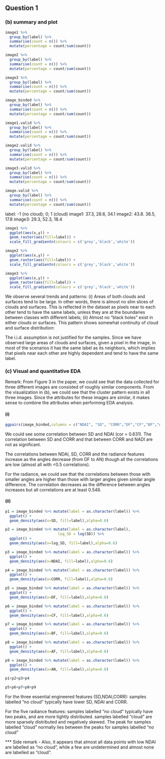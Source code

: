 ## Question 1

### (b) summary and plot
```r
image1 %>%
  group_by(label) %>%
  summarise(count = n()) %>%
  mutate(percentage = count/sum(count))

image2 %>%
  group_by(label) %>%
  summarise(count = n()) %>%
  mutate(percentage = count/sum(count))

image3 %>%
  group_by(label) %>%
  summarise(count = n()) %>%
  mutate(percentage = count/sum(count))

image_binded %>%
  group_by(label) %>%
  summarise(count = n()) %>%
  mutate(percentage = count/sum(count))

image1.valid %>%
  group_by(label) %>%
  summarise(count = n()) %>%
  mutate(percentage = count/sum(count))

image2.valid %>%
  group_by(label) %>%
  summarise(count = n()) %>%
  mutate(percentage = count/sum(count))

image3.valid %>%
  group_by(label) %>%
  summarise(count = n()) %>%
  mutate(percentage = count/sum(count))

image.valid %>%
  group_by(label) %>%
  summarise(count = n()) %>%
  mutate(percentage = count/sum(count))
```

label: -1 (no cloud); 0; 1 (cloud)
image1: 37.3, 28.6, 34.1
image2: 43.8. 38.5, 17.8
image3: 29.3, 52.3, 18.4

```r
image1 %>%
  ggplot(aes(x,y)) +
  geom_raster(aes(fill=label)) +
  scale_fill_gradientn(colours = c('grey','black','white'))

image2 %>%
  ggplot(aes(x,y)) +
  geom_raster(aes(fill=label)) +
  scale_fill_gradientn(colours = c('grey','black','white'))

image3 %>%
  ggplot(aes(x,y)) +
  geom_raster(aes(fill=label)) +
  scale_fill_gradientn(colours = c('grey','black','white'))
```

We observe several trends and patterns: (i) Areas of both clouds and surfaces tend to be large. In other words, there is almost no slim slices of clouds and surfaces. This is reflected in the dataset as pixels near to each other tend to have the same labels, unless they are at the boundaries between classes with different labels; (ii) Almost no "black holes" exist in either clouds or surfaces. This pattern shows somewhat continuity of cloud and surface distribution: 
 
The i.i.d. assumption is not justified for the samples. Since we have observed large areas of clouds and surfaces, given a pixel in the image, in most of the scenarios it has the same label as its neighbors, which implies that pixels near each other are highly dependent and tend to have the same label.

### (c) Visual and quantitative EDA

Remark: From Figure 3 in the paper, we could see that the data collected for three different images are consisted of roughly similar components. From the visualization in (b), we could see that the cluster pattern exists in all three images. Since the attributes for these images are similar, it makes sense to combine the attributes when performing EDA analysis.

#### (i)

```r
ggpairs(image_binded,columns = c("NDAI", "SD", "CORR","DF","CF","BF","AF","AN"))
```

We could see some correlation between SD and NDAI (cor = 0.631). The correlation between SD and CORR and that between CORR and NADI are not as significant.

The correlations between NDAI, SD, CORR and the radiance features increase as the angles decrease (from DF to AN) though all the correlations are low (almost all with <0.5 correlations).

For the radiance, we could see that the correlations between those with smaller angles are higher than those with larger angles given similar angle difference. The correlation decreases as the difference between angles increases but all correlations are at least 0.548.

#### (ii)
```r
p1 = image_binded %>% mutate(label = as.character(label)) %>%
  ggplot() +
  geom_density(aes(x=SD, fill=label),alpha=0.6)

p2 = image_binded %>% mutate(label = as.character(label),
                        log_SD = log(SD)) %>%
  ggplot() +
  geom_density(aes(x=log_SD, fill=label),alpha=0.6)

p3 = image_binded %>% mutate(label = as.character(label)) %>%
  ggplot() +
  geom_density(aes(x=NDAI, fill=label),alpha=0.6)

p4 = image_binded %>% mutate(label = as.character(label)) %>%
  ggplot() +
  geom_density(aes(x=CORR, fill=label),alpha=0.6)

p5 = image_binded %>% mutate(label = as.character(label)) %>%
  ggplot() +
  geom_density(aes(x=DF, fill=label),alpha=0.6)

p6 = image_binded %>% mutate(label = as.character(label)) %>%
  ggplot() +
  geom_density(aes(x=CF, fill=label),alpha=0.6)

p7 = image_binded %>% mutate(label = as.character(label)) %>%
  ggplot() +
  geom_density(aes(x=BF, fill=label),alpha=0.6)

p8 = image_binded %>% mutate(label = as.character(label)) %>%
  ggplot() +
  geom_density(aes(x=AF, fill=label),alpha=0.6)

p9 = image_binded %>% mutate(label = as.character(label)) %>%
  ggplot() +
  geom_density(aes(x=AN, fill=label),alpha=0.6)

p1+p2+p3+p4

p5+p6+p7+p8+p9
```

For the three essential engineered features (SD,NDAI,CORR): samples labelled "no cloud" typically have lower SD, NDAI and CORR.  

For the five radiance features: samples labelled "no cloud" typically have two peaks, and are more tightly distributed.
samples labelled "cloud" are more sparsely distributed and negatively skewed. The peak for samples labelled "cloud" normally lies between the peaks for samples labelled "no cloud"

*** Side remark - Also, it appears that almost all data points with low NDAI are labelled as "no cloud", while a few are undetermined and almost none are labelled as "cloud".